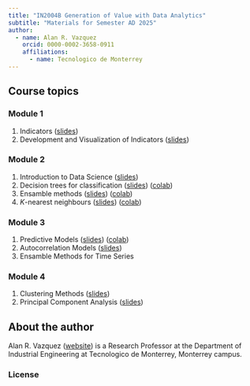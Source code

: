 ```yaml
---
title: "IN2004B Generation of Value with Data Analytics"
subtitle: "Materials for Semester AD 2025"
author: 
  - name: Alan R. Vazquez
    orcid: 0000-0002-3658-0911
    affiliations:
      - name: Tecnologico de Monterrey
---
```


## Course topics

### Module 1

1.  Indicators ([slides](/Module1/Indicators.slides.html))
2.  Development and Visualization of Indicators ([slides](/Module1/BSC.slides.html))

### Module 2

1.  Introduction to Data Science ([slides](/Module2/IntrotoDataScience.slides.html)) 
2.  Decision trees for classification ([slides](/Module2/Classification.slides.html)) ([colab](https://drive.google.com/file/d/1iqtGTsLj0qL_zWwdkyrMsKltqOjvM496/view?usp=sharing))
3.  Ensamble methods ([slides](/Module2/EnsembleMethods.slides.html)) ([colab](https://drive.google.com/file/d/1HAn1pZL2oSJtISVfp2nrvNI8wYzwtAV9/view?usp=sharing))
4.  *K*-nearest neighbours ([slides](/Module2/KNearestNeighbours.slides.html)) ([colab](https://drive.google.com/file/d/1ItiD4OZrk46WSBHhh_d0va7F-5lY6f25/view?usp=sharing))

### Module 3

1.  Predictive Models ([slides](/Module3/PredictiveModels.slides.html)) ([colab](https://drive.google.com/file/d/12x5bgN_Tt5DAO38DGbeqhPM36gEETCqb/view?usp=sharing))
2.  Autocorrelation Models ([slides](/Module3/Autocorrelation.slides.html))
3.  Ensamble Methods for Time Series

### Module 4

1.  Clustering Methods ([slides](/Module4/Clustering.slides.html))
2.  Principal Component Analysis ([slides](/Module4/PCA.slides.html))

## About the author

Alan R. Vazquez ([website](https://alanrvazquez.netlify.app/)) is a Research Professor at the Department of Industrial Engineering at Tecnologico de Monterrey, Monterrey campus.

### License
